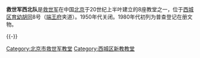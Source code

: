 '''救世军西北队'''是[[救世军|救世军]]在中国[[北京|北京]]于20世纪上半叶建立的8座教堂之一，位于[[西城区|西城区]][[育幼胡同|育幼胡同]]8号（[[端王府|端王府]]夹道）。1950年代关闭。1980年代初列为普查登记在册文物。

{{-}}
{{北京教堂}}

[[Category:北京市救世军教堂|Category:北京市救世军教堂]]
[[Category:西城区新教教堂|Category:西城区新教教堂]]